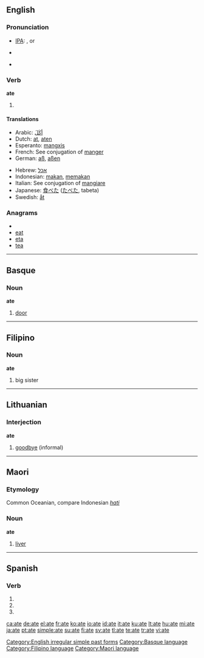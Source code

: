 {{also|ATE|até|-ate|-áte}}
==English==

===Pronunciation===
* [[w:IPA|IPA]]: {{US}} {{IPAchar|/eɪt/}}, {{UK}} {{IPAchar|/ɛt/}} or {{IPAchar|/eɪt/}}
* {{audio|en-us-ate.ogg|Audio (US)}}
*: {{rhymes|ɛt|eɪt}}
* {{homophones|eight}}

===Verb===
'''ate'''

# {{simple past of|''[[eat]]''}}

====Translations====
{{trans-top|simple past of eat}}
* Arabic: [[أكَلَ]]
* Dutch: [[at]], [[aten]]
* Esperanto: [[mangxis]]
* French: See conjugation of [[manger]]
* German: [[aß]], [[aßen]]
{{trans-mid}}
* Hebrew: [[אכל]]
* Indonesian: [[makan]], [[makan|memakan]]
* Italian: See conjugation of [[mangiare]]
* Japanese: [[食べた]] ([[たべた]], tabeta)
* Swedish: [[åt]]
{{trans-bottom}}

===Anagrams===
* {{alphagram|aet}}
* [[eat]]
* [[eta]]
* [[tea]]

[[Category:English irregular simple past forms]]

----

==Basque==

===Noun===
'''ate'''

# [[door]]

[[Category:Basque language]]

----

==Filipino==

===Noun===
'''ate'''

# big sister

[[Category:Filipino language]]

----

==Lithuanian==

===Interjection===
'''ate'''

# [[goodbye]] (informal)

----

==Maori==

===Etymology===
Common Oceanian, compare Indonesian ''[[hati]]''

===Noun===
'''ate'''

# [[liver]]

[[Category:Maori language]]

----

==Spanish==

===Verb===
{{es-verb-form|atar}}

# {{es-verb form of|ending=ar|mood=subjunctive|tense=present|pers=1|number=singular|[[atar]]}}
# {{es-verb form of|ending=ar|mood=subjunctive|tense=present|pers=2|formal=yes|number=singular|[[atar]]}}
# {{es-verb form of|ending=ar|mood=subjunctive|tense=present|pers=3|number=singular|[[atar]]}}

[[ca:ate]]
[[de:ate]]
[[el:ate]]
[[fr:ate]]
[[ko:ate]]
[[io:ate]]
[[id:ate]]
[[it:ate]]
[[ku:ate]]
[[lt:ate]]
[[hu:ate]]
[[mi:ate]]
[[ja:ate]]
[[pt:ate]]
[[simple:ate]]
[[su:ate]]
[[fi:ate]]
[[sv:ate]]
[[tl:ate]]
[[te:ate]]
[[tr:ate]]
[[vi:ate]]